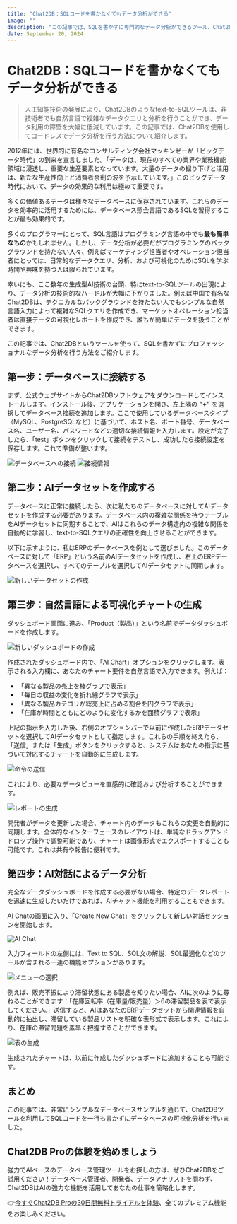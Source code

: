 ```yaml
---
title: "Chat2DB：SQLコードを書かなくてもデータ分析ができる"
image: ""
description: "この記事では、SQLを書かずに専門的なデータ分析ができるツール、Chat2DBの使い方を説明します。"
date: September 20, 2024
---
```


# Chat2DB：SQLコードを書かなくてもデータ分析ができる

> 人工知能技術の発展により、Chat2DBのようなtext-to-SQLツールは、非技術者でも自然言語で複雑なデータクエリと分析を行うことができ、データ利用の障壁を大幅に低減しています。この記事では、Chat2DBを使用してコードレスでデータ分析を行う方法について紹介します。

2012年には、世界的に有名なコンサルティング会社マッキンゼーが「ビッグデータ時代」の到来を宣言しました。「データは、現在のすべての業界や業務機能領域に浸透し、重要な生産要素となっています。大量のデータの掘り下げと活用は、新たな生産性向上と消費者余剰の波を予示しています。」このビッグデータ時代において、データの効果的な利用は極めて重要です。

多くの価値あるデータは様々なデータベースに保存されています。これらのデータを効率的に活用するためには、データベース照会言語であるSQLを習得することが最も効果的です。

多くのプログラマーにとって、SQL言語はプログラミング言語の中でも**最も簡単なもの**かもしれません。しかし、データ分析が必要だがプログラミングのバックグラウンドを持たない人々、例えばマーケティング担当者やオペレーション担当者にとっては、日常的なデータクエリ、分析、および可視化のためにSQLを学ぶ時間や興味を持つ人は限られています。

幸いにも、ここ数年の生成型AI技術の台頭、特にtext-to-SQLツールの出現により、データ分析の技術的なハードルが大幅に下がりました。例えば中国で有名なChat2DBは、テクニカルなバックグラウンドを持たない人でもシンプルな自然言語入力によって複雑なSQLクエリを作成でき、マーケットオペレーション担当者は直接データの可視化レポートを作成でき、誰もが簡単にデータを扱うことができます。

この記事では、Chat2DBというツールを使って、SQLを書かずにプロフェッショナルなデータ分析を行う方法をご紹介します。

## 第一步：データベースに接続する

まず、公式ウェブサイトからChat2DBソフトウェアをダウンロードしてインストールします。インストール後、アプリケーションを開き、左上隅の **“+”** を選択してデータベース接続を追加します。ここで使用しているデータベースタイプ（MySQL、PostgreSQLなど）に基づいて、ホスト名、ポート番号、データベース名、ユーザー名、パスワードなどの適切な接続情報を入力します。設定が完了したら、「test」ボタンをクリックして接続をテストし、成功したら接続設定を保存します。これで準備が整います。

![データベースへの接続](/image/blog/data_analysis/1-cn.png)
![接続情報](/image/blog/data_analysis/2-cn.png)

## 第二步：AIデータセットを作成する

データベースに正常に接続したら、次に私たちのデータベースに対してAIデータセットを作成する必要があります。データベース内の複雑な関係を持つテーブルをAIデータセットに同期することで、AIはこれらのデータ構造内の複雑な関係を自動的に学習し、text-to-SQLクエリの正確性を向上させることができます。

以下に示すように、私はERPのデータベースを例として選びました。このデータベースに対して「ERP」という名前のAIデータセットを作成し、右上のERPデータベースを選択し、すべてのテーブルを選択してAIデータセットに同期します。

![新しいデータセットの作成](/image/blog/data_analysis/3-cn.png)

## 第三步：自然言語による可視化チャートの生成

ダッシュボード画面に進み、「Product（製品）」という名前でデータダッシュボードを作成します。

![新しいダッシュボードの作成](/image/blog/data_analysis/4-cn.png)

作成されたダッシュボード内で、「AI Chart」オプションをクリックします。表示される入力欄に、あなたのチャート要件を自然言語で入力できます。例えば：

- 「異なる製品の売上を棒グラフで表示」
- 「毎日の収益の変化を折れ線グラフで表示」
- 「異なる製品カテゴリが総売上に占める割合を円グラフで表示」
- 「在庫が時間とともにどのように変化するかを面積グラフで表示」

上記の指示を入力した後、右側のオプションバーで以前に作成したERPデータセットを選択してAIデータセットとして指定します。これらの手順を終えたら、「送信」または「生成」ボタンをクリックすると、システムはあなたの指示に基づいて対応するチャートを自動的に生成します。

![命令の送信](/image/blog/data_analysis/5-en.png)

これにより、必要なデータビューを直感的に確認および分析することができます。

![レポートの生成](/image/blog/data_analysis/6-en.png)

開発者がデータを更新した場合、チャート内のデータもこれらの変更を自動的に同期します。全体的なインターフェースのレイアウトは、単純なドラッグアンドドロップ操作で調整可能であり、チャートは画像形式でエクスポートすることも可能です。これは共有や報告に便利です。

## 第四步：AI対話によるデータ分析

完全なデータダッシュボードを作成する必要がない場合、特定のデータレポートを迅速に生成したいだけであれば、AIチャット機能を利用することもできます。

AI Chatの画面に入り、「Create New Chat」をクリックして新しい対話セッションを開始します。

![AI Chat](/image/blog/data_analysis/8-cn.png)

入力フィールドの左側には、Text to SQL、SQL文の解説、SQL最適化などのツールが含まれる一連の機能オプションがあります。

![メニューの選択](/image/blog/data_analysis/9-cn.png)

例えば、販売不振により滞留状態にある製品を知りたい場合、AIに次のように尋ねることができます：「在庫回転率（在庫量/販売量）＞6の滞留製品を表で表示してください。」送信すると、AIはあなたのERPデータセットから関連情報を自動的に抽出し、滞留している製品リストを明確な表形式で表示します。これにより、在庫の滞留問題を素早く把握することができます。

![表の生成](/image/blog/data_analysis/9-en.png)

生成されたチャートは、以前に作成したダッシュボードに追加することも可能です。

## まとめ

この記事では、非常にシンプルなデータベースサンプルを通じて、Chat2DBツールを利用してSQLコードを一行も書かずにデータベースの可視化分析を行いました。

## Chat2DB Proの体験を始めましょう

強力でAIベースのデータベース管理ツールをお探しの方は、ぜひChat2DBをご試用ください！データベース管理者、開発者、データアナリストを問わず、Chat2DBはAIの強力な機能を活用してあなたの仕事を簡略化します。

👉[今すぐChat2DB Proの30日間無料トライアルを体験](https://chat2db.ai/pricing)、全てのプレミアム機能をお楽しみください。